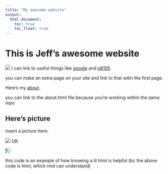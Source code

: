 ```yaml
---
title: "My awesome website"
output: 
  html_document:
    toc: true
    toc_float: true
---
```


# This is Jeff's awesome website

![](https://media.giphy.com/media/drXGoW1iudhKw/giphy.gif)
I can link to useful things like [google](https://www.google.com/) and [p8105](https://www.p8105.com/index.html)

you can make an extra page on your site and link to that witin the first page. 

Here's my [about](about.html).

you can link to the about.html file because you're working within the same repo

## Here's  picture

insert a picture here:

![](images/mia.jpeg)
OR

<img src="images/mia.jpeg" style="transform:rotate(90deg)">

this code is an example of how knowing a lil html is helpful (bc the above code is html, which rmd can understand)




